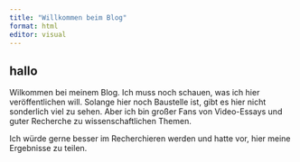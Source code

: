 ```yaml
---
title: "Willkommen beim Blog"
format: html
editor: visual
---
```


## hallo

Wilkommen bei meinem Blog. Ich muss noch schauen, was ich hier veröffentlichen will. Solange hier noch Baustelle ist, gibt es hier nicht sonderlich viel zu sehen. Aber ich bin großer Fans von Video-Essays und guter Recherche zu wissenschaftlichen Themen.

Ich würde gerne besser im Recherchieren werden und hatte vor, hier meine Ergebnisse zu teilen.
